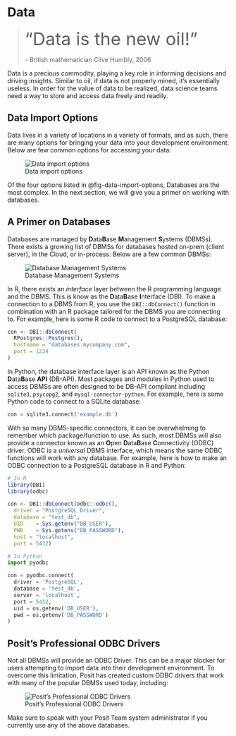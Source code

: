 # Data

> ["Data is the new oil!"]{style="font-size: 40px;"}
>
> \- British mathematician Clive Humbly, 2006

Data is a precious commodity, playing a key role in informing decisions and driving insights. Similar to oil, if data is not properly mined, it's essentially useless. In order for the value of data to be realized, data science teams need a way to store and access data freely and readily.

## Data Import Options

Data lives in a variety of locations in a variety of formats, and as such, there are many options for bringing your data into your development environment. Below are few common options for accessing your data:

![Data import options](images/data-import-options.png){#fig-data-import-options fig-align="center"}

Of the four options listed in @fig-data-import-options, Databases are the most complex. In the next section, we will give you a primer on working with databases.

## A Primer on Databases

Databases are managed by **D**ata**B**ase **M**anagement **S**ystems (DBMSs). There exists a growing list of DBMSs for databases hosted on-prem (client server), in the Cloud, or in-process. Below are a few common DBMSs:

![Database Management Systems](images/dbms.png){#fig-dbms fig-align="center"}

In R, there exists an *interface* layer between the R programming language and the DBMS. This is know as the **D**ata**B**ase **I**nterface (DBI). To make a connection to a DBMS from R, you use the `DBI::dbConnect()` function in combination with an R package tailored for the DBMS you are connecting to. For example, here is some R code to connect to a PostgreSQL database:

``` r
con <- DBI::dbConnect(
  RPostgres::Postgres(), 
  hostname = "databases.mycompany.com", 
  port = 1234
)
```

In Python, the database interface layer is an API known as the Python **D**ata**B**ase **API** (DB-API). Most packages and modules in Python used to access DBMSs are often designed to be DB-API compliant including `sqlite3`, `psycopg2`, and `mysql-connector-python`. For example, here is some Python code to connect to a SQLite database:

``` python
con = sqlite3.connect('example.db')
```

With so many DBMS-specific connectors, it can be overwhelming to remember which package/function to use. As such, most DBMSs will also provide a connector known as an **O**pen **D**ata**B**ase **C**onnectivity (ODBC) driver. ODBC is a *universal* DBMS interface, which means the same ODBC functions will work with any database. For example, here is how to make an ODBC connection to a PostgreSQL database in R and Python:

``` r
# In R
library(DBI)
library(odbc)

con <- DBI::dbConnect(odbc::odbc(),
  driver = "PostgreSQL Driver",
  database = "test_db",
  UID    = Sys.getenv("DB_USER"),
  PWD    = Sys.getenv("DB_PASSWORD"),
  host = "localhost",
  port = 5432)
```

``` python
# In Python
import pyodbc

con = pyodbc.connect(
  driver = 'PostgreSQL',
  database = 'test_db',
  server = 'localhost',
  port = 5432, 
  uid = os.getenv('DB_USER'),
  pwd = os.getenv('DB_PASSWORD')
)
```

## Posit's Professional ODBC Drivers

Not all DBMSs will provide an ODBC Driver. This can be a major blocker for users attempting to import data into their development environment. To overcome this limitation, Posit has created custom ODBC drivers that work with many of the popular DBMSs used today, including:

![Posit's Professional ODBC Drivers](images/posit-odbc-drivers.png){#fig-posit-odbc-drivers fig-align="center"}

Make sure to speak with your Posit Team system administrator if you currently use any of the above databases.
